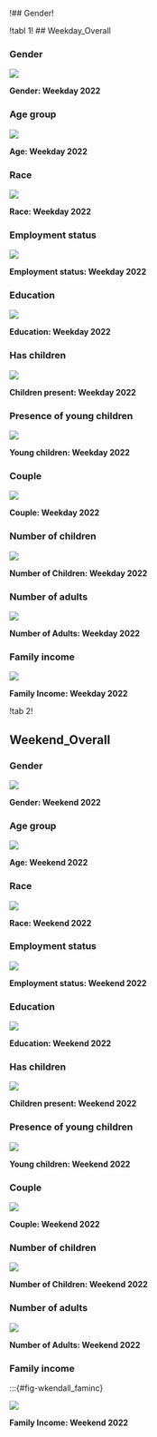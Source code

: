 !## Gender!

::: {.panel-tabset} 

!tabl 1!
## Weekday_Overall

### Gender


:::{#fig-wkdayall_sex}

![](resources/y2022/2022wkday_sex.png)

**Gender: Weekday 2022**

::: 

### Age group


:::{#fig-wkdayall_age_group}

![](resources/y2022/2022wkday_age_group.png)

**Age: Weekday 2022**

::: 


### Race


:::{#fig-wkdayall_race}

![](resources/y2022/2022wkday_race.png)

**Race: Weekday 2022**

::: 

### Employment status



:::{#fig-wkdayall_emp}

![](resources/y2022/2022wkday_empstat2.png)

**Employment status: Weekday 2022**
::: 


### Education

:::{#fig-wkdayall_edu}

![](resources/y2022/2022wkday_educ_tb.png)

**Education: Weekday 2022**

::: 

### Has children


:::{#fig-wkday_hc}

![](resources/y2022/2022wkday_haschildren.png)

**Children present: Weekday 2022**

::: 



### Presence of young children


:::{#fig-wkdayall}

![](resources/y2022/2022wkday_ych.png)

**Young children: Weekday 2022**

::: 

### Couple

:::{#fig-wkdayall_couple}

![](resources/y2022/2022wkday_iscouple.png)

**Couple: Weekday 2022**

::: 


### Number of children


:::{#fig-wkdayall_nchild}

![](resources/y2022/2022wkday_ntchild.png)

**Number of Children: Weekday 2022**

::: 

### Number of adults

:::{#fig-wkdayall_nadult}

![](resources/y2022/2022wkday_nadult.png)

**Number of Adults: Weekday 2022**

::: 


### Family income

:::{#fig-wkdayall_faminc}

![](resources/y2022/2022wkday_faminc_q.png)

**Family Income: Weekday 2022**

::: 

::: 

!tab 2!

## Weekend_Overall

### Gender


:::{#fig-wkendall_sex}

![](resources/y2022/2022wkend_sex.png)

**Gender: Weekend 2022**

::: 

### Age group


:::{#fig-wkendall_age_group}

![](resources/y2022/2022wkend_age_group.png)

**Age: Weekend 2022**

::: 


### Race

:::{#fig-wkendall_race}

![](resources/y2022/2022wkend_race.png)

**Race: Weekend 2022**

::: 

### Employment status


:::{#fig-wkendall_emp}

![](resources/y2022/2022wkend_empstat2.png)

**Employment status: Weekend 2022**
::: 


### Education

:::{#fig-wkendall_edu}

![](resources/y2022/2022wkend_educ_tb.png)

**Education: Weekend 2022**

::: 

### Has children

:::{#fig-wkendall_hc}

![](resources/y2022/2022wkend_haschildren.png)

**Children present: Weekend 2022**

::: 



### Presence of young children

:::{#fig-wkendall}

![](resources/y2022/2022wkend_ych.png)

**Young children: Weekend 2022**

::: 

### Couple

:::{#fig-wkendall_couple}

![](resources/y2022/2022wkend_iscouple.png)

**Couple: Weekend 2022**

::: 


### Number of children


::: {#fig-wkendall_nchild}

![](resources/y2022/2022wkend_ntchild.png)

**Number of Children: Weekend 2022**

::: 

### Number of adults

:::{#fig-wkendall_nadult}

![](resources/y2022/2022wkend_ntadult.png)

**Number of Adults: Weekend 2022**

::: 


### Family income

:::{#fig-wkendall_faminc}

![](resources/y2022/2022wkend_faminc_q.png)

**Family Income: Weekend 2022**

